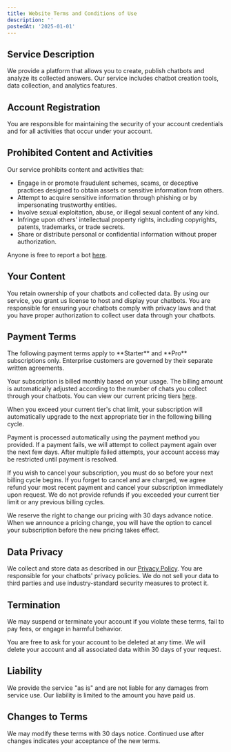 ```yaml
---
title: Website Terms and Conditions of Use
description: ''
postedAt: '2025-01-01'
---
```


## Service Description

We provide a platform that allows you to create, publish chatbots and analyze its collected answers. Our service includes chatbot creation tools, data collection, and analytics features.

## Account Registration

You are responsible for maintaining the security of your account credentials and for all activities that occur under your account.

## Prohibited Content and Activities

Our service prohibits content and activities that:
- Engage in or promote fraudulent schemes, scams, or deceptive practices designed to obtain assets or sensitive information from others.
- Attempt to acquire sensitive information through phishing or by impersonating trustworthy entities.
- Involve sexual exploitation, abuse, or illegal sexual content of any kind.
- Infringe upon others' intellectual property rights, including copyrights, patents, trademarks, or trade secrets.
- Share or distribute personal or confidential information without proper authorization.

Anyone is free to report a bot [here](https://docs.typebot.io/report-abuse).

## Your Content

You retain ownership of your chatbots and collected data. By using our service, you grant us license to host and display your chatbots. You are responsible for ensuring your chatbots comply with privacy laws and that you have proper authorization to collect user data through your chatbots.

## Payment Terms

<Info>
The following payment terms apply to **Starter** and **Pro** subscriptions only. Enterprise customers are governed by their separate written agreements.
</Info>

Your subscription is billed monthly based on your usage. The billing amount is automatically adjusted according to the number of chats you collect through your chatbots. You can view our current pricing tiers [here](https://typebot.io/pricing?isTiersModalOpened=true).

When you exceed your current tier's chat limit, your subscription will automatically upgrade to the next appropriate tier in the following billing cycle.

Payment is processed automatically using the payment method you provided. If a payment fails, we will attempt to collect payment again over the next few days. After multiple failed attempts, your account access may be restricted until payment is resolved.

If you wish to cancel your subscription, you must do so before your next billing cycle begins. If you forget to cancel and are charged, we agree refund your most recent payment and cancel your subscription immediately upon request. We do not provide refunds if you exceeded your current tier limit or any previous billing cycles.

We reserve the right to change our pricing with 30 days advance notice. When we announce a pricing change, you will have the option to cancel your subscription before the new pricing takes effect.

## Data Privacy

We collect and store data as described in our [Privacy Policy](./privacy-policies.mdx). You are responsible for your chatbots' privacy policies. We do not sell your data to third parties and use industry-standard security measures to protect it.

## Termination

We may suspend or terminate your account if you violate these terms, fail to pay fees, or engage in harmful behavior.

You are free to ask for your account to be deleted at any time. We will delete your account and all associated data within 30 days of your request.

## Liability

We provide the service "as is" and are not liable for any damages from service use. Our liability is limited to the amount you have paid us.

## Changes to Terms

We may modify these terms with 30 days notice. Continued use after changes indicates your acceptance of the new terms.
